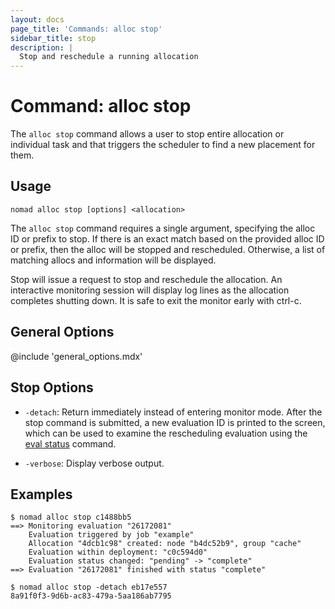 ```yaml
---
layout: docs
page_title: 'Commands: alloc stop'
sidebar_title: stop
description: |
  Stop and reschedule a running allocation
---
```


# Command: alloc stop


The `alloc stop` command allows a user to stop entire allocation or individual
task and that triggers the scheduler to find a new placement for them.


## Usage

```plaintext
nomad alloc stop [options] <allocation>
```

The `alloc stop` command requires a single argument, specifying the alloc ID or
prefix to stop. If there is an exact match based on the provided alloc ID or
prefix, then the alloc will be stopped and rescheduled. Otherwise, a list of
matching allocs and information will be displayed.

Stop will issue a request to stop and reschedule the allocation. An interactive
monitoring session will display log lines as the allocation completes shutting
down. It is safe to exit the monitor early with ctrl-c.

## General Options

@include 'general_options.mdx'

## Stop Options

- `-detach`: Return immediately instead of entering monitor mode. After the
  stop command is submitted, a new evaluation ID is printed to the
  screen, which can be used to examine the rescheduling evaluation using the
  [eval status] command.

- `-verbose`: Display verbose output.

## Examples

```shell-session
$ nomad alloc stop c1488bb5
==> Monitoring evaluation "26172081"
    Evaluation triggered by job "example"
    Allocation "4dcb1c98" created: node "b4dc52b9", group "cache"
    Evaluation within deployment: "c0c594d0"
    Evaluation status changed: "pending" -> "complete"
==> Evaluation "26172081" finished with status "complete"

$ nomad alloc stop -detach eb17e557
8a91f0f3-9d6b-ac83-479a-5aa186ab7795
```

[eval status]: /docs/commands/eval-status
